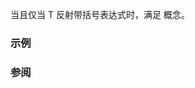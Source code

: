 {{cpp/experimental/reflect/title|ParenthesizedExpression}}
{{cpp/experimental/reflect/navbar}}
{{ddcl | since=reflection_ts | header=experimental/reflect | 1=
template&lt; class T &gt;
concept ParenthesizedExpression = Expression&lt;T&gt; &amp;&amp; /* 见下文 */;
}}

当且仅当 T 反射带括号表达式时，满足 {{tt|ParenthesizedExpression}} 概念。

===示例===
{{todo|examples}}

===参阅===
{{todo|templatization}}